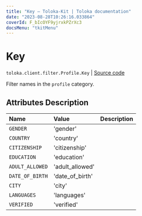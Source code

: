 ```yaml
---
title: "Key — Toloka-Kit | Toloka documentation"
date: "2023-08-28T10:26:16.033864"
coverId: F_bIcOYF9yjrxkPZrXc3
docsMenu: "tkitMenu"
---
```


# Key

`toloka.client.filter.Profile.Key` | [Source code](https://github.com/Toloka/toloka-kit/blob/v1.2.1/src/client/filter.py#L182)

Filter names in the `profile` category.

## Attributes Description

| Name | Value | Description |
| :------| :-----------| :----------| 
`GENDER`|'gender'|
`COUNTRY`|'country'|
`CITIZENSHIP`|'citizenship'|
`EDUCATION`|'education'|
`ADULT_ALLOWED`|'adult_allowed'|
`DATE_OF_BIRTH`|'date_of_birth'|
`CITY`|'city'|
`LANGUAGES`|'languages'|
`VERIFIED`|'verified'|
